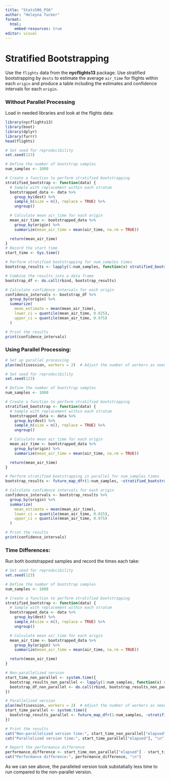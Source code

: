 ```yaml
---
title: "Stats506_PS6"
author: "Heleyna Tucker"
format:
  html:
    embed-resources: true
editor: visual
---
```


# Stratified Bootstrapping

Use the `flights` data from the **nycflights13** package. Use stratified bootstrapping by `dests` to estimate the average `air_time` for flights within each `origin` and produce a table including the estimates and confidence intervals for each `origin`.

### Without Parallel Processing

Load in needed libraries and look at the flights data:

```r
library(nycflights13)
library(boot)
library(dplyr)
library(furrr)
head(flights)
```

```r
# Set seed for reproducibility
set.seed(123)

# Define the number of bootstrap samples
num_samples <- 1000

# Create a function to perform stratified bootstrapping
stratified_bootstrap <- function(data) {
  # Sample with replacement within each stratum
  bootstrapped_data <- data %>%
    group_by(dest) %>%
    sample_n(size = n(), replace = TRUE) %>%
    ungroup()

  # Calculate mean air_time for each origin
  mean_air_time <- bootstrapped_data %>%
    group_by(origin) %>%
    summarize(mean_air_time = mean(air_time, na.rm = TRUE))

  return(mean_air_time)
}
# Record the start time
start_time <- Sys.time()

# Perform stratified bootstrapping for num_samples times
bootstrap_results <- lapply(1:num_samples, function(x) stratified_bootstrap(flights))

# Combine the results into a data frame
bootstrap_df <- do.call(rbind, bootstrap_results)

```

```r
# Calculate confidence intervals for each origin
confidence_intervals <- bootstrap_df %>%
  group_by(origin) %>%
  summarize(
    mean_estimate = mean(mean_air_time),
    lower_ci = quantile(mean_air_time, 0.025),
    upper_ci = quantile(mean_air_time, 0.975)
  )

# Print the results
print(confidence_intervals)
```

### Using Parallel Processing:

```r
# Set up parallel processing
plan(multisession, workers = 2)  # Adjust the number of workers as needed

# Set seed for reproducibility
set.seed(123)

# Define the number of bootstrap samples
num_samples <- 1000

# Create a function to perform stratified bootstrapping
stratified_bootstrap <- function(data) {
  # Sample with replacement within each stratum
  bootstrapped_data <- data %>%
    group_by(dest) %>%
    sample_n(size = n(), replace = TRUE) %>%
    ungroup()

  # Calculate mean air_time for each origin
  mean_air_time <- bootstrapped_data %>%
    group_by(origin) %>%
    summarize(mean_air_time = mean(air_time, na.rm = TRUE))

  return(mean_air_time)
}

# Perform stratified bootstrapping in parallel for num_samples times
bootstrap_results <- future_map_dfr(1:num_samples, ~stratified_bootstrap(flights))

# Calculate confidence intervals for each origin
confidence_intervals <- bootstrap_results %>%
  group_by(origin) %>%
  summarize(
    mean_estimate = mean(mean_air_time),
    lower_ci = quantile(mean_air_time, 0.025),
    upper_ci = quantile(mean_air_time, 0.975)
  )

# Print the results
print(confidence_intervals)
```

### Time Differences:

Run both bootstrapped samples and record the times each take:

```r
# Set seed for reproducibility
set.seed(123)

# Define the number of bootstrap samples
num_samples <- 1000

# Create a function to perform stratified bootstrapping
stratified_bootstrap <- function(data) {
  # Sample with replacement within each stratum
  bootstrapped_data <- data %>%
    group_by(dest) %>%
    sample_n(size = n(), replace = TRUE) %>%
    ungroup()

  # Calculate mean air_time for each origin
  mean_air_time <- bootstrapped_data %>%
    group_by(origin) %>%
    summarize(mean_air_time = mean(air_time, na.rm = TRUE))

  return(mean_air_time)
}

# Non-parallelized version
start_time_non_parallel <- system.time({
  bootstrap_results_non_parallel <- lapply(1:num_samples, function(x) stratified_bootstrap(flights))
  bootstrap_df_non_parallel <- do.call(rbind, bootstrap_results_non_parallel)
})

# Parallelized version
plan(multisession, workers = 2)  # Adjust the number of workers as needed
start_time_parallel <- system.time({
  bootstrap_results_parallel <- future_map_dfr(1:num_samples, ~stratified_bootstrap(flights))
})
```

```r
# Print the results
cat("Non-parallelized version time:", start_time_non_parallel["elapsed"], "\n")
cat("Parallelized version time:", start_time_parallel["elapsed"], "\n")

# Report the performance difference
performance_difference <- start_time_non_parallel["elapsed"] - start_time_parallel["elapsed"]
cat("Performance difference:", performance_difference, "\n")

```

As we can see above, the paralleled version took substatially less time to run compared to the non-parallel version.

